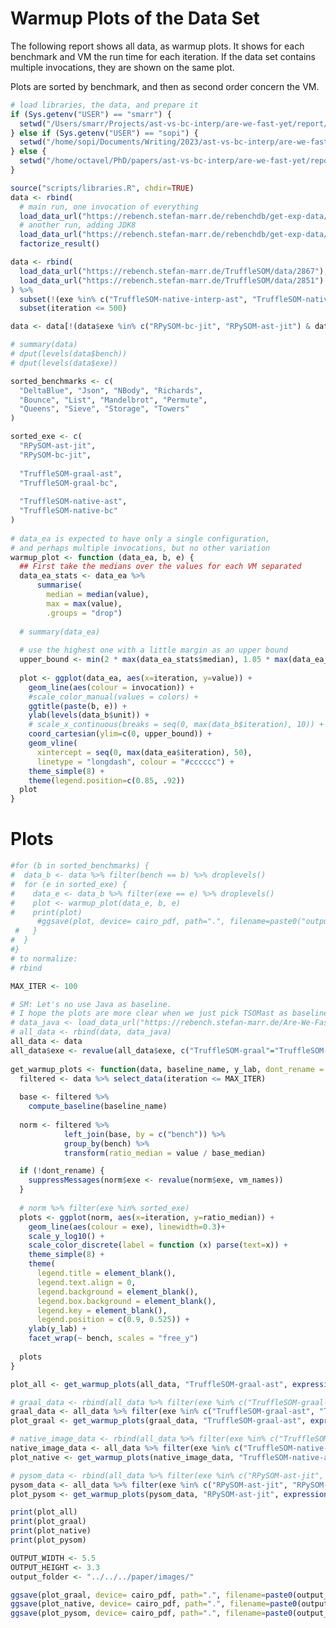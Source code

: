 # Warmup Plots of the Data Set

The following report shows all data, as warmup plots.
It shows for each benchmark and VM the run time for each iteration.
If the data set contains multiple invocations, they are shown on the same plot.

Plots are sorted by benchmark, and then as second order concern the VM.

```r
# load libraries, the data, and prepare it
if (Sys.getenv("USER") == "smarr") {
  setwd("/Users/smarr/Projects/ast-vs-bc-interp/are-we-fast-yet/report/bc-vs-ast")
} else if (Sys.getenv("USER") == "sopi") {
  setwd("/home/sopi/Documents/Writing/2023/ast-vs-bc-interp/are-we-fast-yet/report/bc-vs-ast/" )
} else {
  setwd("/home/octavel/PhD/papers/ast-vs-bc-interp/are-we-fast-yet/report/bc-vs-ast")
}

source("scripts/libraries.R", chdir=TRUE)
data <- rbind(
  # main run, one invocation of everything
  load_data_url("https://rebench.stefan-marr.de/rebenchdb/get-exp-data/1518"),
  # another run, adding JDK8
  load_data_url("https://rebench.stefan-marr.de/rebenchdb/get-exp-data/1523")) %>%
  factorize_result()

data <- rbind(
  load_data_url("https://rebench.stefan-marr.de/TruffleSOM/data/2867"), # tsom
  load_data_url("https://rebench.stefan-marr.de/TruffleSOM/data/2851") # pysom
) %>% 
  subset(!(exe %in% c("TruffleSOM-native-interp-ast", "TruffleSOM-native-interp-bc", "RPySOM-bc-interp", "RPySOM-ast-interp"))) %>%
  subset(iteration <= 500)

data <- data[!(data$exe %in% c("RPySOM-bc-jit", "RPySOM-ast-jit") & data$suite %in% c("macro-startup", "micro-startup")),] # those were ran by mistake

# summary(data)
# dput(levels(data$bench))
# dput(levels(data$exe))

sorted_benchmarks <- c(
  "DeltaBlue", "Json", "NBody", "Richards", 
  "Bounce", "List", "Mandelbrot", "Permute",
  "Queens", "Sieve", "Storage", "Towers"
)

sorted_exe <- c(
  "RPySOM-ast-jit",
  "RPySOM-bc-jit",
  
  "TruffleSOM-graal-ast",
  "TruffleSOM-graal-bc",
  
  "TruffleSOM-native-ast",
  "TruffleSOM-native-bc"
)
    
# data_ea is expected to have only a single configuration,
# and perhaps multiple invocations, but no other variation
warmup_plot <- function (data_ea, b, e) {
  ## First take the medians over the values for each VM separated
  data_ea_stats <- data_ea %>%
      summarise(
        median = median(value),
        max = max(value),
        .groups = "drop")
  
  # summary(data_ea)
  
  # use the highest one with a little margin as an upper bound
  upper_bound <- min(2 * max(data_ea_stats$median), 1.05 * max(data_ea_stats$max))
  
  plot <- ggplot(data_ea, aes(x=iteration, y=value)) +
    geom_line(aes(colour = invocation)) +
    #scale_color_manual(values = colors) +
    ggtitle(paste(b, e)) +
    ylab(levels(data_b$unit)) +
    # scale_x_continuous(breaks = seq(0, max(data_b$iteration), 10)) +
    coord_cartesian(ylim=c(0, upper_bound)) +
    geom_vline(
      xintercept = seq(0, max(data_ea$iteration), 50),
      linetype = "longdash", colour = "#cccccc") +
    theme_simple(8) +
    theme(legend.position=c(0.85, .92))
  plot
}
```

# Plots

```r
#for (b in sorted_benchmarks) { 
#  data_b <- data %>% filter(bench == b) %>% droplevels()
#  for (e in sorted_exe) { 
#    data_e <- data_b %>% filter(exe == e) %>% droplevels()
#    plot <- warmup_plot(data_e, b, e)
#    print(plot)
      #ggsave(plot, device= cairo_pdf, path=".", filename=paste0("output_graphs_warmup/", b, e, ".pdf"), dpi=300, height=50, width=50, units="mm", family="Arial")
 #   }
#  } 
#}
# to normalize:
# rbind

MAX_ITER <- 100

# SM: Let's no use Java as baseline.
# I hope the plots are more clear when we just pick TSOMast as baseline (TruffleSOM-graal-ast)
# data_java <- load_data_url("https://rebench.stefan-marr.de/Are-We-Fast-Yet/data/2858") %>% filter(exe=="Java-C2-jit")
# all_data <- rbind(data, data_java)
all_data <- data
all_data$exe <- revalue(all_data$exe, c("TruffleSOM-graal"="TruffleSOM-graal-ast"))
  
get_warmup_plots <- function(data, baseline_name, y_lab, dont_rename = FALSE) {
  filtered <- data %>% select_data(iteration <= MAX_ITER)
  
  base <- filtered %>%
    compute_baseline(baseline_name)
  
  norm <- filtered %>%
            left_join(base, by = c("bench")) %>%
            group_by(bench) %>%
            transform(ratio_median = value / base_median)

  if (!dont_rename) {
    suppressMessages(norm$exe <- revalue(norm$exe, vm_names))
  }
  
  # norm %>% filter(exe %in% sorted_exe)
  plots <- ggplot(norm, aes(x=iteration, y=ratio_median)) +
    geom_line(aes(colour = exe), linewidth=0.3)+
    scale_y_log10() +
    scale_color_discrete(label = function (x) parse(text=x)) +
    theme_simple(8) +
    theme(
      legend.title = element_blank(),
      legend.text.align = 0,
      legend.background = element_blank(),
      legend.box.background = element_blank(),
      legend.key = element_blank(),
      legend.position = c(0.9, 0.525)) +
    ylab(y_lab) +
    facet_wrap(~ bench, scales = "free_y")
  
  plots
}

plot_all <- get_warmup_plots(all_data, "TruffleSOM-graal-ast", expression(Normalized~to~median(TSOM[AST])), TRUE) # "Java-C2-jit")

# graal_data <- rbind(all_data %>% filter(exe %in% c("TruffleSOM-graal-ast", "TruffleSOM-graal-bc")), data_java)
graal_data <- all_data %>% filter(exe %in% c("TruffleSOM-graal-ast", "TruffleSOM-graal-bc"))
plot_graal <- get_warmup_plots(graal_data, "TruffleSOM-graal-ast", expression(Normalized~to~median(TSOM[AST]))) # "Java-C2-jit")

# native_image_data <- rbind(all_data %>% filter(exe %in% c("TruffleSOM-native-ast", "TruffleSOM-native-bc")), data_java)
native_image_data <- all_data %>% filter(exe %in% c("TruffleSOM-native-ast", "TruffleSOM-native-bc"))
plot_native <- get_warmup_plots(native_image_data, "TruffleSOM-native-ast", expression(Normalized~to~median(TSOM[AST]))) # "Java-C2-jit")

# pysom_data <- rbind(all_data %>% filter(exe %in% c("RPySOM-ast-jit", "RPySOM-bc-jit")), data_java)
pysom_data <- all_data %>% filter(exe %in% c("RPySOM-ast-jit", "RPySOM-bc-jit"))
plot_pysom <- get_warmup_plots(pysom_data, "RPySOM-ast-jit", expression(Normalized~to~median(PySOM[AST]))) # "Java-C2-jit")

print(plot_all)
print(plot_graal)
print(plot_native)
print(plot_pysom)

OUTPUT_WIDTH <- 5.5
OUTPUT_HEIGHT <- 3.3
output_folder <- "../../../paper/images/"

ggsave(plot_graal, device= cairo_pdf, path=".", filename=paste0(output_folder, "warmup_graal.pdf"), dpi=300, height=OUTPUT_HEIGHT, width=OUTPUT_WIDTH, units="in", family="Arial")
ggsave(plot_native, device= cairo_pdf, path=".", filename=paste0(output_folder, "warmup_native.pdf"), dpi=300, height=OUTPUT_HEIGHT, width=OUTPUT_WIDTH, units="in", family="Arial")
ggsave(plot_pysom, device= cairo_pdf, path=".", filename=paste0(output_folder, "warmup_pysom.pdf"), dpi=300, height=OUTPUT_HEIGHT, width=OUTPUT_WIDTH, units="in", family="Arial")
```
